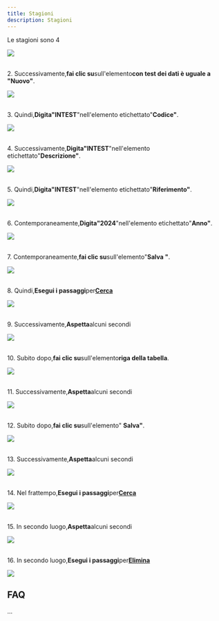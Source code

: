 ```yaml
---
title: Stagioni
description: Stagioni
---
```


Le stagioni sono 4

![](https://holocron.so/uploads/8cbca32c-immagine-2024-04-22-175200.png)

\
2. Successivamente,**fai clic su**sull'elemento**con test dei dati è uguale a "Nuovo"**.

![](https://img.icons8.com/plumpy/24/select-none.png)

\
3. Quindi,**Digita"INTEST**"nell'elemento etichettato"**Codice"**.

![](https://img.icons8.com/plumpy/24/select-none.png)

\
4. Successivamente,**Digita"INTEST**"nell'elemento etichettato"**Descrizione"**.

![](https://img.icons8.com/plumpy/24/select-none.png)

\
5. Quindi,**Digita"INTEST**"nell'elemento etichettato"**Riferimento"**.

![](https://img.icons8.com/plumpy/24/select-none.png)

\
6. Contemporaneamente,**Digita"2024**"nell'elemento etichettato"**Anno"**.

![](https://img.icons8.com/plumpy/24/select-none.png)

\
7. Contemporaneamente,**fai clic su**sull'elemento"**Salva "**.

![](https://img.icons8.com/plumpy/24/select-none.png)

\
8. Quindi,**Esegui i passaggi**per[**Cerca**](Cerca)

![](https://img.icons8.com/plumpy/24/select-none.png)

\
9. Successivamente,**Aspetta**alcuni secondi

![](https://img.icons8.com/plumpy/24/select-none.png)

\
10. Subito dopo,**fai clic su**sull'elemento**riga della tabella**.

![](https://img.icons8.com/plumpy/24/select-none.png)

\
11. Successivamente,**Aspetta**alcuni secondi

![](https://img.icons8.com/plumpy/24/select-none.png)

\
12. Subito dopo,**fai clic su**sull'elemento" **Salva"**.

![](https://img.icons8.com/plumpy/24/select-none.png)

\
13. Successivamente,**Aspetta**alcuni secondi

![](https://img.icons8.com/plumpy/24/select-none.png)

\
14. Nel frattempo,**Esegui i passaggi**per[**Cerca**](Cerca)

![](https://img.icons8.com/plumpy/24/select-none.png)

\
15. In secondo luogo,**Aspetta**alcuni secondi

![](https://img.icons8.com/plumpy/24/select-none.png)

\
16. In secondo luogo,**Esegui i passaggi**per[**Elimina**](Elimina)

![](https://img.icons8.com/plumpy/24/select-none.png)

## FAQ

...